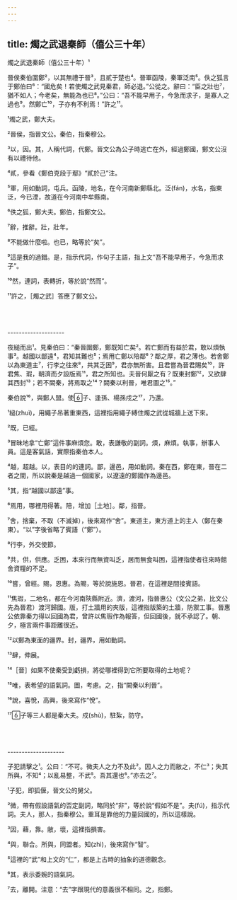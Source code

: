 ```yaml
---
---
---
```

title: 燭之武退秦師（僖公三十年）
---




燭之武退秦師（僖公三十年）¹

晉侯秦伯圍鄭²，以其無禮于晉³，且貳于楚也⁴。晉軍函陵，秦軍泛南⁵。佚之狐言于鄭伯曰⁶：“國危矣！若使燭之武見秦君，師必退。”公從之。辭曰：“臣之壯也⁷，猶不如人；今老矣，無能為也已⁸。”公曰：“吾不能早用子，今急而求子，是寡人之過也⁹。然鄭亡¹⁰，子亦有不利焉！”許之¹¹。

¹燭之武，鄭大夫。

²晉侯，指晉文公。秦伯，指秦穆公。

³以，因。其，人稱代詞，代鄭。晉文公為公子時逃亡在外，經過鄭國，鄭文公沒有以禮待他。

⁴貳，參看《鄭伯克段于鄢》“貳於己”注。

⁵軍，用如動詞，屯兵。函陵，地名，在今河南新鄭縣北。泛(fán)，水名，指東泛，今已湮，故道在今河南中牟縣南。

⁶佚之狐，鄭大夫。鄭伯，指鄭文公。

⁷辭，推辭。壯，壯年。

⁸不能做什麼啦。也已，略等於“矣”。

⁹這是我的過錯。是，指示代詞，作句子主語，指上文“吾不能早用子，今急而求子”。

¹⁰然，連詞，表轉折，等於說“然而”。

¹¹許之，［燭之武］答應了鄭文公。



<br/><br/><br/>--------------------

夜縋而出¹。見秦伯曰：“秦晉圍鄭，鄭既知亡矣²。若亡鄭而有益於君，敢以煩執事³。越國以鄙遠⁴，君知其難也⁵；焉用亡鄭以陪鄰⁶？鄰之厚，君之薄也。若舍鄭以為東道主⁷，行李之往來⁸，共其乏困⁹，君亦無所害。且君嘗為晉君賜矣¹⁰，許君焦、瑕，朝濟而夕設版焉¹¹，君之所知也。夫晉何厭之有？既東封鄭¹²，又欲肆其西封¹³；若不闕秦，將焉取之¹⁴？闕秦以利晉，唯君圖之¹⁵。”

秦伯說¹⁶，與鄭人盟。使子、逢孫、楊孫戍之¹⁷，乃還。

¹縋(zhuì)，用繩子吊著重東西，這裡指用繩子縛住燭之武從城牆上送下來。

²既，已經。

³冒昧地拿“亡鄭”這件事麻煩您。敢，表謙敬的副詞。煩，麻煩。執事，辦事人員。這是客氣話，實際指秦伯本人。

⁴越，超越。以，表目的的連詞。鄙，邊邑，用如動詞。秦在西，鄭在東，晉在二者之間，所以說秦是越過一個國家，以遼遠的鄭國作為邊邑。

⁵其，指“越國以鄙遠”事。

⁶焉用，哪裡用得著。陪，增加［土地］。鄰，指晉。

⁷舍，捨棄，不取（不滅掉），後來寫作“舍”。東道主，東方道上的主人（鄭在秦東）。“以”字後省略了賓語（“鄭”）。

⁸行李，外交使節。

⁹共，供，供應。乏困，本來行而無資叫乏，居而無食叫困，這裡指使者往來時館舍資糧的不足。

¹⁰嘗，曾經。賜，恩惠。為賜，等於說施恩。晉君，在這裡是間接賓語。

¹¹焦瑕，二地名，都在今河南陝縣附近。濟，渡河，指晉惠公（文公之弟，比文公先為晉君）渡河歸國。版，打土牆用的夾版，這裡指版築的土牆，防禦工事。晉惠公依靠秦力得以回國為君，曾許以焦瑕作為報答，但回國後，就不承認了。朝、夕，極言兩件事距離很近。

¹²以鄭為東面的疆界。封，疆界，用如動詞。

¹³肆，伸展。

¹⁴［晉］如果不使秦受到虧損，將從哪裡得到它所要取得的土地呢？

¹⁵唯，表希望的語氣詞。圖，考慮。之，指“闕秦以利晉”。

¹⁶說，喜悅，高興，後來寫作“悅”。

¹⁷子等三人都是秦大夫。戍(shù)，駐紮，防守。



<br/><br/><br/>--------------------

子犯請擊之¹。公曰：“不可。微夫人之力不及此²。因人之力而敝之，不仁³；失其所與，不知⁴；以亂易整，不武⁵。吾其還也⁶。”亦去之⁷。

¹子犯，即狐偃，晉文公的舅父。

²微，帶有假設語氣的否定副詞，略同於“非”，等於說“假如不是”。夫(fú)，指示代詞。夫人，那人，指秦穆公。重耳是靠他的力量回國的，所以這樣說。

³因，藉，靠。敝，壞，這裡指損害。

⁴與，聯合。所與，同盟者。知(zhì)，後來寫作“智”。

⁵這裡的“武”和上文的“仁”，都是上古時的抽象的道德觀念。

⁶其，表示委婉的語氣詞。

⁷去，離開。注意：“去”字跟現代的意義很不相同。之，指鄭。